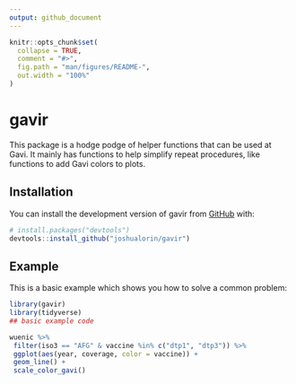 ```yaml
---
output: github_document
---
```


<!-- README.md is generated from README.Rmd. Please edit that file -->

```r
knitr::opts_chunk$set(
  collapse = TRUE,
  comment = "#>",
  fig.path = "man/figures/README-",
  out.width = "100%"
)
```

# gavir

<!-- badges: start -->
<!-- badges: end -->

This package is a hodge podge of helper functions that can be used at Gavi. It mainly has functions to help simplify repeat procedures, like functions to add Gavi colors to plots. 

## Installation

You can install the development version of gavir from [GitHub](https://github.com/) with:

``` r
# install.packages("devtools")
devtools::install_github("joshualorin/gavir")
```

## Example

This is a basic example which shows you how to solve a common problem:

```r
library(gavir)
library(tidyverse)
## basic example code

wuenic %>%
 filter(iso3 == "AFG" & vaccine %in% c("dtp1", "dtp3")) %>%
 ggplot(aes(year, coverage, color = vaccine)) +
 geom_line() +
 scale_color_gavi()

```

